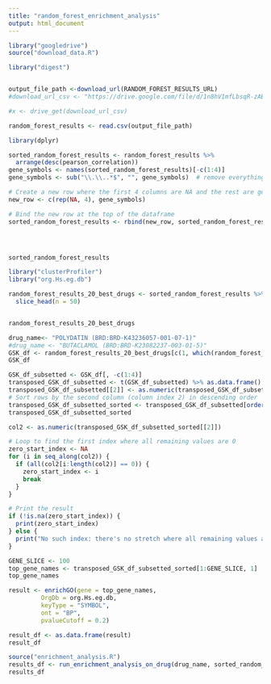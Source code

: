 ```yaml
---
title: "random_forest_enrichment_analysis"
output: html_document
---
```


```r
library("googledrive")
source("download_data.R")
```


```r
library("digest")


output_file_path <-download_url(RANDOM_FOREST_RESULTS_URL)
#download_url_csv <- "https://drive.google.com/file/d/1n8hV1mfLbsqR-zABud4JX1LccxhVhRH9"
```


```r
#x <- drive_get(download_url_csv)

random_forest_results <- read.csv(output_file_path)
```


```r
library(dplyr)

sorted_random_forest_results <- random_forest_results %>%
  arrange(desc(pearson_correlation))
gene_symbols <- names(sorted_random_forest_results)[-c(1:4)]
gene_symbols <- sub("\\.\\..*$", "", gene_symbols)  # remove everything after and including '..'

# Create a new row where the first 4 columns are NA and the rest are gene symbols
new_row <- c(rep(NA, 4), gene_symbols)

# Bind the new row at the top of the dataframe
sorted_random_forest_results <- rbind(new_row, sorted_random_forest_results)




sorted_random_forest_results

```


```r
library("clusterProfiler")
library("org.Hs.eg.db")

```

```r
random_forest_results_20_best_drugs <- sorted_random_forest_results %>%
  slice_head(n = 50)


random_forest_results_20_best_drugs
```
```r
drug_name<- "POLYDATIN (BRD:BRD-K43236057-001-07-1)"
#drug_name <- "BUTACLAMOL (BRD:BRD-K23082237-003-01-5)"
GSK_df <- random_forest_results_20_best_drugs[c(1, which(random_forest_results_20_best_drugs$drug == drug_name)), ]
GSK_df

GSK_df_subsetted <- GSK_df[, -c(1:4)]
transposed_GSK_df_subsetted <- t(GSK_df_subsetted) %>% as.data.frame() 
transposed_GSK_df_subsetted[[2]] <- as.numeric(transposed_GSK_df_subsetted[[2]])
# Sort rows by the second column (column index 2) in descending order
transposed_GSK_df_subsetted_sorted <- transposed_GSK_df_subsetted[order(transposed_GSK_df_subsetted[[2]], decreasing = TRUE), ]
transposed_GSK_df_subsetted_sorted

```
```r
col2 <- as.numeric(transposed_GSK_df_subsetted_sorted[[2]])

# Loop to find the first index where all remaining values are 0
zero_start_index <- NA
for (i in seq_along(col2)) {
  if (all(col2[i:length(col2)] == 0)) {
    zero_start_index <- i
    break
  }
}

# Print the result
if (!is.na(zero_start_index)) {
  print(zero_start_index)
} else {
  print("No such index: there's no stretch where all remaining values are 0.")
}
```


```r
GENE_SLICE <- 100
top_gene_names <- transposed_GSK_df_subsetted_sorted[1:GENE_SLICE, 1]
top_gene_names
```

```r
result <- enrichGO(gene = top_gene_names, 
         OrgDb = org.Hs.eg.db, 
         keyType = "SYMBOL", 
         ont = "BP", 
         pvalueCutoff = 0.2)

```

```r
result_df <- as.data.frame(result)
result_df
```
```r
source("enrichment_analysis.R")
results_df <- run_enrichment_analysis_on_drug(drug_name, sorted_random_forest_results, GENE_SLICE)
results_df
```

